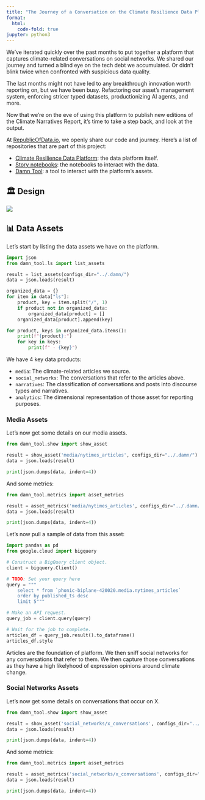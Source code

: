 ```yaml
---
title: "The Journey of a Conversation on the Climate Resilience Data Platform"
format:
  html:
    code-fold: true
jupyter: python3
---
```


We've iterated quickly over the past months to put together a platform that captures climate-related conversations on social networks. We shared our journey and turned a blind eye on the tech debt we accumulated. Or didn't blink twice when confronted with suspicious data quality.

The last months might not have led to any breakthrough innovation worth reporting on, but we have been busy. Refactoring our asset's management system, enforcing stricer typed datasets, productionizing AI agents, and more.

Now that we're on the eve of using this platform to publish new editions of the Climate Narratives Report, it's time to take a step back, and look at the output.

::: {.callout-note}
At [RepublicOfData.io](https://republicofdata.io), we openly share our code and journey. Here's a list of repositories that are part of this project:

- [Climate Resilience Data Platform](https://github.com/republicofdata-io/climate_resilience): the data platform itself.
- [Story notebooks](https://github.com/republicofdata-io/story_notebooks): the notebooks to interact with the data.
- [Damn Tool](https://github.com/republicofdata-io/damn): a tool to interact with the platform's assets.
:::

## 🏛️ Design
![](climate_narratives_dag.png)

## 📊 Data Assets
Let's start by listing the data assets we have on the platform. 

```python
import json
from damn_tool.ls import list_assets

result = list_assets(configs_dir="../.damn/")
data = json.loads(result)

organized_data = {}
for item in data["ls"]:
    product, key = item.split("/", 1)
    if product not in organized_data:
        organized_data[product] = []
    organized_data[product].append(key)

for product, keys in organized_data.items():
    print(f"{product}:")
    for key in keys:
        print(f" - {key}")
```

We have 4 key data products:

- `media`: The climate-related articles we source.
- `social_networks`: The conversations that refer to the articles above.
- `narratives`: The classification of conversations and posts into discourse types and narratives.
- `analytics`: The dimensional representation of those asset for reporting purposes.

### Media Assets
Let's now get some details on our media assets.

```python
from damn_tool.show import show_asset

result = show_asset('media/nytimes_articles', configs_dir="../.damn/")
data = json.loads(result)

print(json.dumps(data, indent=4))
```

And some metrics:
```python
from damn_tool.metrics import asset_metrics

result = asset_metrics('media/nytimes_articles', configs_dir="../.damn/")
data = json.loads(result)

print(json.dumps(data, indent=4))
```

Let's now pull a sample of data from this asset:

```python
import pandas as pd
from google.cloud import bigquery

# Construct a BigQuery client object.
client = bigquery.Client()

# TODO: Set your query here
query = """
    select * from `phonic-biplane-420020.media.nytimes_articles`
    order by published_ts desc
    limit 5"""

# Make an API request.
query_job = client.query(query)

# Wait for the job to complete.
articles_df = query_job.result().to_dataframe()
articles_df.style
```

Articles are the foundation of platform. We then sniff social networks for any conversations that refer to them. We then capture those conversations as they have a high likelyhood of expression opinions around climate change.

### Social Networks Assets
Let's now get some details on conversations that occur on X.

```python
from damn_tool.show import show_asset

result = show_asset('social_networks/x_conversations', configs_dir="../.damn/")
data = json.loads(result)

print(json.dumps(data, indent=4))
```

And some metrics:
```python
from damn_tool.metrics import asset_metrics

result = asset_metrics('social_networks/x_conversations', configs_dir="../.damn/")
data = json.loads(result)

print(json.dumps(data, indent=4))
```

